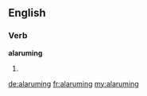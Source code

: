 ==English==

===Verb===
'''alaruming'''

# {{context|archaic}} {{rare}} {{present participle of|alarum}}

[[de:alaruming]]
[[fr:alaruming]]
[[my:alaruming]]